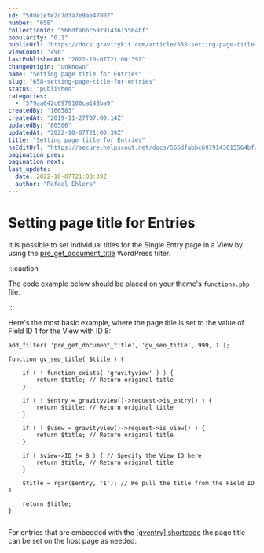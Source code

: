 ```yaml
---
id: "5dde1efe2c7d3a7e9ae47807"
number: "658"
collectionId: "566dfabbc6979143615564bf"
popularity: "0.1"
publicUrl: "https://docs.gravitykit.com/article/658-setting-page-title-for-entries"
viewCount: "490"
lastPublishedAt: "2022-10-07T21:00:39Z"
changeOrigin: "unknown"
name: "Setting page title for Entries"
slug: "658-setting-page-title-for-entries"
status: "published"
categories: 
  - "579aa642c6979160ca148ba9"
createdBy: "166583"
createdAt: "2019-11-27T07:00:14Z"
updatedBy: "80506"
updatedAt: "2022-10-07T21:00:39Z"
title: "Setting page title for Entries"
hsEditUrl: "https://secure.helpscout.net/docs/566dfabbc6979143615564bf/article/5dde1efe2c7d3a7e9ae47807"
pagination_prev: 
pagination_next: 
last_update:
  date: 2022-10-07T21:00:39Z
  author: "Rafael Ehlers"
---
```


# Setting page title for Entries

It is possible to set individual titles for the Single Entry page in a View by using the [pre\_get\_document\_title](https://developer.wordpress.org/reference/hooks/pre_get_document_title/) WordPress filter.


:::caution

The code example below should be placed on your theme's `functions.php` file.

:::

  Here's the most basic example, where the page title is set to the value of Field ID 1 for the View with ID 8:

```
add_filter( 'pre_get_document_title', 'gv_seo_title', 999, 1 );

function gv_seo_title( $title ) {
	
	if ( ! function_exists( 'gravityview' ) ) {
		return $title; // Return original title
	}

	if ( ! $entry = gravityview()->request->is_entry() ) {
		return $title; // Return original title
	}

	if ( ! $view = gravityview()->request->is_view() ) {
		return $title; // Return original title
	}

	if ( $view->ID != 8 ) { // Specify the View ID here
		return $title; // Return original title
	}

	$title = rgar($entry, '1'); // We pull the title from the Field ID 1

	return $title; 
}
	
```

For entries that are embedded with the [\[gventry\] shortcode](https://docs.gravitykit.com/article/463-gventry-shortcode) the page title can be set on the host page as needed.
